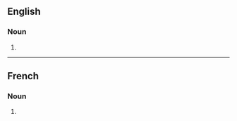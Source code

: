 ==English==

===Noun===
{{head|en|noun plural form}}

# {{plural of|midinette|lang=en}}

----

==French==

===Noun===
{{head|fr|noun plural form|g=f}}

# {{plural of|midinette|lang=fr}}